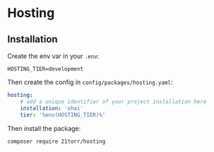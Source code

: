 
# Hosting

<LinkList
	github="https://github.com/21TORR/HostingBundle"
	packagist="https://packagist.org/packages/21torr/hosting"
/>

## Installation

Create the env var in your `.env`:

```dotenv
HOSTING_TIER=development
```

Then create the config in `config/packages/hosting.yaml`:

```yaml
hosting:
    # add a unique identifier of your project installation here
    installation: 'ohai'
    tier: '%env(HOSTING_TIER)%'
```

Then install the package:

```shell
composer require 21torr/hosting
```
